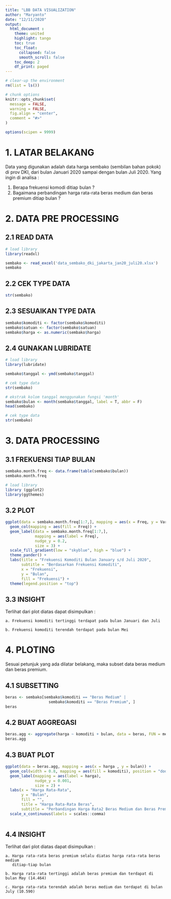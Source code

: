 ---
title: "LBB DATA VISUALIZATION"
author: "Maryanto"
date: "12/11/2020"
output: 
  html_document :
    theme: united
    highlight: tango
    toc: true
    toc_float:
      collapsed: false
      smooth_scroll: false
    toc_deep: 2
    df_print: paged
---

```{r setup, include=FALSE}
# clear-up the environment
rm(list = ls())

# chunk options
knitr::opts_chunk$set(
  message = FALSE,
  warning = FALSE,
  fig.align = "center",
  comment = "#>"
)

options(scipen = 9999)
```

# 1. LATAR BELAKANG

Data yang digunakan adalah data harga sembako (sembilan bahan pokok) di prov DKI, dari bulan Januari 2020 sampai dengan bulan Juli 2020. Yang ingin di analisa :
  
  1. Berapa frekuensi komodi ditiap bulan ?
  2. Bagaimana perbandingan harga rata-rata beras medium dan beras premium ditiap bulan ?

# 2. DATA PRE PROCESSING

## 2.1 READ DATA

```{r}
# load library
library(readxl)
```


```{r}
sembako <- read_excel('data_sembako_dki_jakarta_jan20_juli20.xlsx')
sembako
```

## 2.2 CEK TYPE DATA

```{r}
str(sembako)
```
## 2.3 SESUAIKAN TYPE DATA

```{r}
sembako$komoditi <- factor(sembako$komoditi)
sembako$satuan <- factor(sembako$satuan)
sembako$harga <- as.numeric(sembako$harga)
```

## 2.4 GUNAKAN LUBRIDATE

```{r}
# load library
library(lubridate)
```

```{r}
sembako$tanggal <- ymd(sembako$tanggal)
```

```{r}
# cek type data
str(sembako)
```
```{r}
# ekstrak kolom tanggal menggunakan fungsi 'month'
sembako$bulan <- month(sembako$tanggal, label = T, abbr = F)
head(sembako)
```

```{r}
# cek type data
str(sembako)
```
# 3. DATA PROCESSING

## 3.1 FREKUENSI TIAP BULAN 

```{r}
sembako.month.freq <- data.frame(table(sembako$bulan))
sembako.month.freq
```

```{r}
# load library
library (ggplot2)
library(ggthemes)
```

## 3.2 PLOT 

```{r}
ggplot(data = sembako.month.freq[1:7,], mapping = aes(x = Freq, y = Var1)) +
  geom_col(mapping = aes(fill = Freq)) +
  geom_label(data = sembako.month.freq[1:7,],
             mapping = aes(label = Freq),
             nudge_y = 0.2,
             size = 3) +
  scale_fill_gradient(low = "skyblue", high = "blue") +
  theme_pander() +
  labs(title = "Frekuensi Komoditi Bulan January s/d Juli 2020",
       subtitle = "Berdasarkan Frekuensi Komoditi",
       x = "Frekuensi",
       y = "Bulan",
       fill = "Frekuensi") +
  theme(legend.position = "top")
```
## 3.3 INSIGHT

  Terlihat dari plot diatas dapat disimpulkan :
  
    a. Frekuensi komoditi tertinggi terdapat pada bulan Januari dan Juli
    
    b. Frekuensi komoditi terendah terdapat pada bulan Mei


# 4. PLOTING

  Sesuai petunjuk yang ada dilatar belakang, maka subset data beras medium dan beras premium. 

## 4.1 SUBSETTING

```{r}
beras <- sembako[sembako$komoditi == "Beras Medium" | 
                   sembako$komoditi == "Beras Premium", ]
beras
```
## 4.2 BUAT AGGREGASI

```{r}
beras.agg <- aggregate(harga ~ komoditi + bulan, data = beras, FUN = mean)
beras.agg
```

## 4.3 BUAT PLOT

```{r}
ggplot(data = beras.agg, mapping = aes(x = harga , y = bulan)) +
  geom_col(width = 0.8, mapping = aes(fill = komoditi), position = "dodge") +
  geom_label(mapping = aes(label = harga),
             nudge_y = 0.001,
             size = 2) +
  labs(x = "Harga Rata-Rata",
       y = "Bulan",
       fill = "",
       title = "Harga Rata-Rata Beras",
       subtitle = "Perbandingan Harga Rata2 Beras Medium dan Beras Premium") +
  scale_x_continuous(labels = scales::comma)
  
```
## 4.4 INSIGHT

  Terlihat dari plot diatas dapat disimpulkan :
  
    a. Harga rata-rata beras premium selalu diatas harga rata-rata beras medium     
       ditiap-tiap bulan
       
    b. Harga rata-rata tertinggi adalah beras premium dan terdapat di bulan May (14.464)
    
    c. Harga rata-rata terendah adalah beras medium dan terdapat di bulan July (10.590)   





